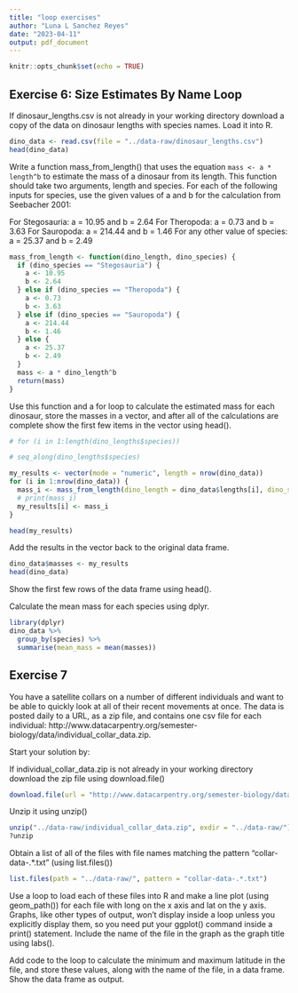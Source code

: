 ```yaml
---
title: "loop exercises"
author: "Luna L Sanchez Reyes"
date: "2023-04-11"
output: pdf_document
---
```


```r
knitr::opts_chunk$set(echo = TRUE)
```

## Exercise 6: Size Estimates By Name Loop

If dinosaur_lengths.csv is not already in your working directory download a copy of the data on dinosaur lengths with species names. Load it into R.

```r
dino_data <- read.csv(file = "../data-raw/dinosaur_lengths.csv")
head(dino_data)
```

Write a function mass_from_length() that uses the equation `mass <- a * length^b` to estimate the mass of a dinosaur from its length. This function should take two arguments, length and species. For each of the following inputs for species, use the given values of a and b for the calculation from Seebacher 2001:

For Stegosauria: a = 10.95 and b = 2.64
For Theropoda: a = 0.73 and b = 3.63
For Sauropoda: a = 214.44 and b = 1.46
For any other value of species: a = 25.37 and b = 2.49
```r
mass_from_length <- function(dino_length, dino_species) {
  if (dino_species == "Stegosauria") {
    a <- 10.95
    b <- 2.64
  } else if (dino_species == "Theropoda") {
    a <- 0.73
    b <- 3.63
  } else if (dino_species == "Sauropoda") {
    a <- 214.44
    b <- 1.46
  } else {
    a <- 25.37
    b <- 2.49
  }
  mass <- a * dino_length^b
  return(mass)
}
```

Use this function and a for loop to calculate the estimated mass for each dinosaur, store the masses in a vector, and after all of the calculations are complete show the first few items in the vector using head().

```r
# for (i in 1:length(dino_lengths$species))

# seq_along(dino_lengths$species)

my_results <- vector(mode = "numeric", length = nrow(dino_data))
for (i in 1:nrow(dino_data)) {
  mass_i <- mass_from_length(dino_length = dino_data$lengths[i], dino_species = dino_data$species[i])
  # print(mass_i)
  my_results[i] <- mass_i
}

head(my_results)
```


Add the results in the vector back to the original data frame.

```r
dino_data$masses <- my_results
head(dino_data)
```


Show the first few rows of the data frame using head().

Calculate the mean mass for each species using dplyr.


```r
library(dplyr)
dino_data %>% 
  group_by(species) %>% 
  summarise(mean_mass = mean(masses))

```

## Exercise 7

You have a satellite collars on a number of different individuals and want to be able to quickly look at all of their recent movements at once. The data is posted daily to a URL, as a zip file, and contains one csv file for each individual: http://www.datacarpentry.org/semester-biology/data/individual_collar_data.zip.

Start your solution by:

If individual_collar_data.zip is not already in your working directory download the zip file using download.file()

```r
download.file(url = "http://www.datacarpentry.org/semester-biology/data/individual_collar_data.zip", destfile = "../data-raw/individual_collar_data.zip")
```

Unzip it using unzip()

```r
unzip("../data-raw/individual_collar_data.zip", exdir = "../data-raw/")
?unzip
```

Obtain a list of all of the files with file names matching the pattern "collar-data-.*.txt" (using list.files())

```r
list.files(path = "../data-raw/", pattern = "collar-data-.*.txt")
```

Use a loop to load each of these files into R and make a line plot (using geom_path()) for each file with long on the x axis and lat on the y axis. Graphs, like other types of output, won’t display inside a loop unless you explicitly display them, so you need put your ggplot() command inside a print() statement. Include the name of the file in the graph as the graph title using labs().

Add code to the loop to calculate the minimum and maximum latitude in the file, and store these values, along with the name of the file, in a data frame. Show the data frame as output.